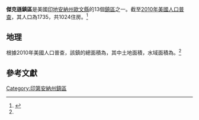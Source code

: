 {{Infobox settlement
|official_name            = 傑克遜鎮區
|native_name              = Jackson Township
|settlement_type          = [[鎮區_(美國)|鎮區]]
|nickname                 = 
|motto                    =

<!-- Images -->
|image_skyline            = 
|imagesize                = 
|image_caption            = 
|image_flag               = 
|image_seal               =

<!-- Maps -->
|image_map                = Map_highlighting_Jackson_Township,_Owen_County,_Indiana.svg
|mapsize                  = 250px
|map_caption              = 在歐文縣中的位置
|image_map1               = 
|mapsize1                 = 
|map_caption1             =

<!-- Location -->
|subdivision_type         = [[世界地理索引|国家]]
|subdivision_name         = {{USA}}
|subdivision_type1        = [[美国行政区划|州]]
|subdivision_name1        = {{flag|Indiana}}
|subdivision_type2        = [[印地安納州县级行政区列表|縣]]
|subdivision_name2        = [[歐文縣_(印地安納州)|歐文縣]]
|government_footnotes     = 
|leader_title             = 
|leader_name              = 
|leader_title1            = 
|leader_name1             = 
|established_title        = 
|established_date         =

<!-- Area -->
|area_footnotes           = 
|area_magnitude           = 
|unit_pref                = Imperial
|area_total_sq_mi         = 23.29
|area_land_sq_mi          = 21.97
|area_water_sq_mi         = 1.32
|area_water_percent       = 5.67

<!-- Population -->
|population_as_of         = [[2010年美國人口普查|2010]]
|population_footnotes     = 
|population_total         = 1735
|population_density_sq_mi = 79

<!-- General information -->
|elevation_footnotes      = 
|elevation_m              = 219
|elevation_ft             = 719
|coordinates              = {{coord|39|26|18|N|86|53|56|W|region:US-IN|display=inline,title}}

<!-- Area/postal codes & others -->
|timezone                 = 
|utc_offset               = 
|timezone_DST             = 
|utc_offset_DST           = 
|postal_code_type         = [[美國郵區編號|郵區編號]]
|postal_code              = 46120, 47868
|area_code                = 
|blank_name               = [[地名信息系统|GNIS ID]]
|blank_info               = [http://geonames.usgs.gov/pls/gnispublic/f?p=gnispq:3:::NO::P3_FID:453459 453459]
|website                  = 
|footnotes                = 
}}

'''傑克遜鎮區'''是美國[[印地安納州|印地安納州]][[歐文縣_(印地安納州)|歐文縣]]的13個[[鎮區_(美國)|鎮區]]之一。截至[[2010年美國人口普查|2010年美國人口普查]]，其人口為1735，共1024住房。<ref name="census">{{cite web
  |url=http://factfinder.census.gov/bkmk/table/1.0/en/DEC/10_SF1/GCTPH1.CY10/0500000US18119
  |archive-url=https://archive.today/20200212195942/http://factfinder.census.gov/bkmk/table/1.0/en/DEC/10_SF1/GCTPH1.CY10/0500000US18119
  |dead-url=yes
  |archive-date=2020-02-12
  |title=Population, Housing Units, Area, and Density: 2010 - County -- County Subdivision and Place -- 2010 Census Summary File 1
  |publisher=United States Census
  |accessdate=2013-05-10
  }}</ref>
== 地理 ==
根據2010年美國人口普查，該鎮的總面積為{{convert|23.29|sqmi}}，其中土地面積{{convert|21.97|sqmi}}，水域面積為{{convert|1.32|sqmi}}。<ref name="census"/>
== 參考文獻 ==
{{reflist}}

[[Category:印第安納州鎮區|Category:印第安納州鎮區]]